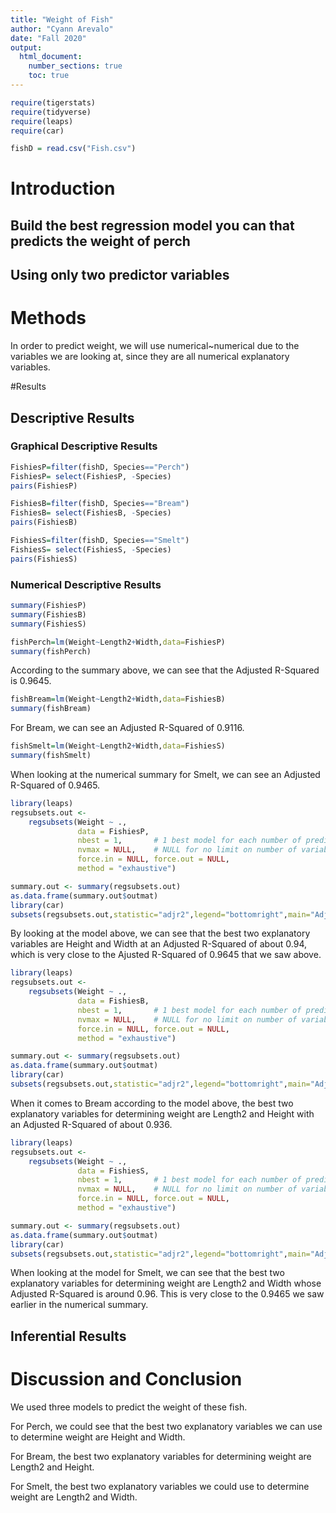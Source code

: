 ```yaml
---
title: "Weight of Fish"
author: "Cyann Arevalo"
date: "Fall 2020"
output: 
  html_document:
    number_sections: true
    toc: true
---
```



```r
require(tigerstats)
require(tidyverse)
require(leaps)
require(car)
```

```r
fishD = read.csv("Fish.csv")
```


# Introduction

<!--In this section you explain what you are trying to show.  Where did the data come from?  What is the research or other question you are trying to answer?!-->

## Build the best regression model you can that predicts the weight of perch
## Using only two predictor variables  


# Methods

<!--Decide on your methods:  use "variable analysis" or other appropriate descriptors.  Make sure to choose at least one graphical method and at least one numerical method.!-->

 In order to predict weight, we will use numerical~numerical due to the variables we are looking at, since they are all numerical explanatory variables.
 
#Results

<!--Divide this section into two sub-sections:  One for your descriptive  results and one for your inferential results.!-->

## Descriptive Results

### Graphical Descriptive Results

```r
FishiesP=filter(fishD, Species=="Perch")
FishiesP= select(FishiesP, -Species)
pairs(FishiesP)
```


```r
FishiesB=filter(fishD, Species=="Bream")
FishiesB= select(FishiesB, -Species)
pairs(FishiesB)
```


```r
FishiesS=filter(fishD, Species=="Smelt")
FishiesS= select(FishiesS, -Species)
pairs(FishiesS)
```


<!--Graphical results here.  Make sure to show your code.  Provide appropriate labels for axes, giving units if possible, and provide a good title for the graph, too.  Use the graphical results to describe the patterns if any that exist in the data as focused toward the research question!-->





### Numerical Descriptive Results

```r
summary(FishiesP)
summary(FishiesB)
summary(FishiesS)
```


<!--Numerical results go here. Use the numerical results to describe the patterns if any that exist in the data as focused toward the research question!-->

```r
fishPerch=lm(Weight~Length2+Width,data=FishiesP)
summary(fishPerch)
```

  According to the summary above, we can see that the Adjusted R-Squared is 0.9645.



```r
fishBream=lm(Weight~Length2+Width,data=FishiesB)
summary(fishBream)
```
  
  For Bream, we can see an Adjusted R-Squared of 0.9116.

```r
fishSmelt=lm(Weight~Length2+Width,data=FishiesS)
summary(fishSmelt)
```
When looking at the numerical summary for Smelt, we can see an Adjusted R-Squared of 0.9465.


```r
library(leaps)
regsubsets.out <-
    regsubsets(Weight ~ .,
               data = FishiesP,
               nbest = 1,       # 1 best model for each number of predictors
               nvmax = NULL,    # NULL for no limit on number of variables
               force.in = NULL, force.out = NULL,
               method = "exhaustive")

summary.out <- summary(regsubsets.out)
as.data.frame(summary.out$outmat)
library(car)
subsets(regsubsets.out,statistic="adjr2",legend="bottomright",main="Adjusted R^2")
```

  By looking at the model above, we can see that the best two explanatory variables are Height and Width at an Adjusted R-Squared of about 0.94, which is very close to the Ajusted R-Squared of 0.9645 that we saw above. 



```r
library(leaps)
regsubsets.out <-
    regsubsets(Weight ~ .,
               data = FishiesB,
               nbest = 1,       # 1 best model for each number of predictors
               nvmax = NULL,    # NULL for no limit on number of variables
               force.in = NULL, force.out = NULL,
               method = "exhaustive")

summary.out <- summary(regsubsets.out)
as.data.frame(summary.out$outmat)
library(car)
subsets(regsubsets.out,statistic="adjr2",legend="bottomright",main="Adjusted R^2")
```

  When it comes to Bream according to the model above, the best two explanatory variables for determining weight are Length2 and Height with an Adjusted R-Squared of about 0.936. 


```r
library(leaps)
regsubsets.out <-
    regsubsets(Weight ~ .,
               data = FishiesS,
               nbest = 1,       # 1 best model for each number of predictors
               nvmax = NULL,    # NULL for no limit on number of variables
               force.in = NULL, force.out = NULL,
               method = "exhaustive")

summary.out <- summary(regsubsets.out)
as.data.frame(summary.out$outmat)
library(car)
subsets(regsubsets.out,statistic="adjr2",legend="bottomright",main="Adjusted R^2")
```
  
  When looking at the model for Smelt, we can see that the best two explanatory variables for determining weight are Length2 and Width whose Adjusted R-Squared is around 0.96. This is very close to the 0.9465 we saw earlier in the numerical summary.
  
## Inferential Results

<!--State hypothesis clearly.  Make sure your discussion of the inferential test covers all the aspects that the test output produces, such as test statistic, p-value etc.  Make a decision about the null hypothesis, explain the assumptions on which the selected test/procedure was based, and why the chosen procedure satisfys the assumptions and is appropriate to answer the research question!-->


# Discussion and Conclusion

<!--Discussion and conclusion here.  If you found a relationship be sure to consider whether the relationship occurs because one of the variavbles causes the other, or whether they perhasps are related for some other reason.  Watch the chapter 6 videos from the GeorgeTown videos collection.!-->

   We used three models to predict the weight of these fish.
   
   For Perch, we could see that the best two explanatory variables we can use to determine weight are Height and Width.
   
   
   For Bream, the best two explanatory variables for determining weight are Length2 and Height.
   
   
   For Smelt, the best two explanatory variables we could use to determine weight are Length2 and Width.
   
